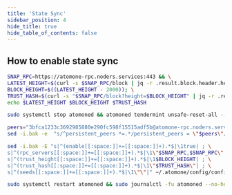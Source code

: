 ```yaml
---
title: 'State Sync'
sidebar_position: 4
hide_title: true
hide_table_of_contents: false
---
```



<PageTitle
  iconUrl="img/atomone-icon.svg"
  title="Atomone State Sync"
  chainId="atomone-1"
  version="v1.1.2"
/>

## How to enable state sync

```bash
SNAP_RPC=https://atomone-rpc.noders.services:443 && \
LATEST_HEIGHT=$(curl -s $SNAP_RPC/block | jq -r .result.block.header.height); \
BLOCK_HEIGHT=$((LATEST_HEIGHT - 2000)); \
TRUST_HASH=$(curl -s "$SNAP_RPC/block?height=$BLOCK_HEIGHT" | jq -r .result.block_id.hash) && \
echo $LATEST_HEIGHT $BLOCK_HEIGHT $TRUST_HASH
```

```bash
sudo systemctl stop atomoned && atomoned tendermint unsafe-reset-all --home ~/.atomone --keep-addr-book
```

```bash
peers="3bfca1233c3692985880e290fc598f15515adf5b@atomone-rpc.noders.services:14556"
sed -i.bak -e  "s/^persistent_peers *=.*/persistent_peers = \"$peers\"/" ~/.atomone/config/config.toml
```

```bash
sed -i.bak -E "s|^(enable[[:space:]]+=[[:space:]]+).*$|\1true| ; \
s|^(rpc_servers[[:space:]]+=[[:space:]]+).*$|\1\"$SNAP_RPC,$SNAP_RPC\"| ; \
s|^(trust_height[[:space:]]+=[[:space:]]+).*$|\1$BLOCK_HEIGHT| ; \
s|^(trust_hash[[:space:]]+=[[:space:]]+).*$|\1\"$TRUST_HASH\"| ; \
s|^(seeds[[:space:]]+=[[:space:]]+).*$|\1\"\"|" ~/.atomone/config/config.toml
```

```bash
sudo systemctl restart atomoned && sudo journalctl -fu atomoned --no-hostname -o cat
```
